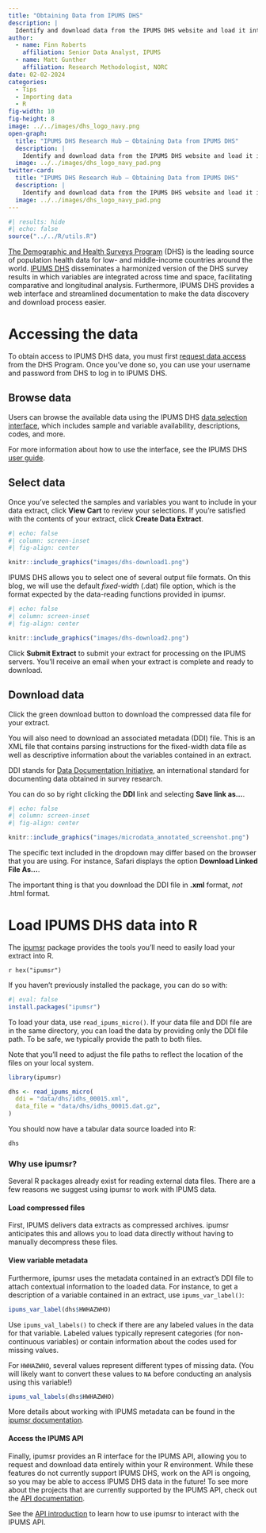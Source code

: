 ```yaml
---
title: "Obtaining Data from IPUMS DHS"
description: |
  Identify and download data from the IPUMS DHS website and load it into R
author:
  - name: Finn Roberts
    affiliation: Senior Data Analyst, IPUMS
  - name: Matt Gunther
    affiliation: Research Methodologist, NORC
date: 02-02-2024
categories:
  - Tips
  - Importing data
  - R
fig-width: 10
fig-height: 8
image: ../../images/dhs_logo_navy.png
open-graph:
  title: "IPUMS DHS Research Hub — Obtaining Data from IPUMS DHS"
  description: |
    Identify and download data from the IPUMS DHS website and load it into R
  image: ../../images/dhs_logo_navy_pad.png
twitter-card:
  title: "IPUMS DHS Research Hub — Obtaining Data from IPUMS DHS"
  description: |
    Identify and download data from the IPUMS DHS website and load it into R
  image: ../../images/dhs_logo_navy_pad.png
---
```


```r
#| results: hide
#| echo: false
source("../../R/utils.R")
```

[The Demographic and Health Surveys Program](https://dhsprogram.com/)
(DHS) is the leading source of population health data for low- and
middle-income countries around the world. [IPUMS
DHS](https://www.idhsdata.org/idhs/) disseminates a harmonized version
of the DHS survey results in which variables are integrated across time
and space, facilitating comparative and longitudinal analysis.
Furthermore, IPUMS DHS provides a web interface and streamlined
documentation to make the data discovery and download process easier.

# Accessing the data

To obtain access to IPUMS DHS data, you must first [request data
access](https://dhsprogram.com/data/new-user-registration.cfm) from the
DHS Program. Once you've done so, you can use your username and password
from DHS to log in to IPUMS DHS.

## Browse data

Users can browse the available data using the IPUMS DHS [data selection
interface](https://www.idhsdata.org/idhs-action/variables/group), which
includes sample and variable availability, descriptions, codes, and
more.

For more information about how to use the interface, see the IPUMS DHS
[user guide](https://www.idhsdata.org/idhs/user_guide.shtml).

## Select data

Once you've selected the samples and variables you want to include in
your data extract, click **View Cart** to review your selections. If
you're satisfied with the contents of your extract, click **Create Data
Extract**.

```r
#| echo: false
#| column: screen-inset
#| fig-align: center

knitr::include_graphics("images/dhs-download1.png")
```

IPUMS DHS allows you to select one of several output file formats. On
this blog, we will use the default *fixed-width* (.dat) file option,
which is the format expected by the data-reading functions provided in
ipumsr.

```r
#| echo: false
#| column: screen-inset
#| fig-align: center

knitr::include_graphics("images/dhs-download2.png")
```

Click **Submit Extract** to submit your extract for processing on the
IPUMS servers. You'll receive an email when your extract is complete and
ready to download.

## Download data

Click the green download button to download the compressed data file for
your extract.

You will also need to download an associated metadata (DDI) file. This
is an XML file that contains parsing instructions for the fixed-width
data file as well as descriptive information about the variables
contained in an extract.

::: column-margin
DDI stands for [Data Documentation
Initiative](https://ddialliance.org/), an international standard for
documenting data obtained in survey research.
:::

You can do so by right clicking the **DDI** link and selecting **Save
link as...**.

```r
#| echo: false
#| column: screen-inset
#| fig-align: center

knitr::include_graphics("images/microdata_annotated_screenshot.png")
```

::: callout-tip
The specific text included in the dropdown may differ based on the
browser that you are using. For instance, Safari displays the option
**Download Linked File As...**.

The important thing is that you download the DDI file in **.xml**
format, *not* .html format.
:::

# Load IPUMS DHS data into R

The [ipumsr](https://tech.popdata.org/ipumsr/index.html) package
provides the tools you'll need to easily load your extract into R.

::: column-margin
`r hex("ipumsr")`
:::

If you haven't previously installed the package, you can do so with:

```r
#| eval: false
install.packages("ipumsr")
```

To load your data, use `read_ipums_micro()`. If your data file and DDI
file are in the same directory, you can load the data by providing only
the DDI file path. To be safe, we typically provide the path to both
files.

Note that you'll need to adjust the file paths to reflect the location
of the files on your local system.

```r
library(ipumsr)

dhs <- read_ipums_micro(
  ddi = "data/dhs/idhs_00015.xml",
  data_file = "data/dhs/idhs_00015.dat.gz",
)
```

You should now have a tabular data source loaded into R:

```r
dhs
```

### Why use ipumsr?

Several R packages already exist for reading external data files. There
are a few reasons we suggest using ipumsr to work with IPUMS data.

#### Load compressed files

First, IPUMS delivers data extracts as compressed archives. ipumsr
anticipates this and allows you to load data directly without having to
manually decompress these files.

#### View variable metadata

Furthermore, ipumsr uses the metadata contained in an extract's DDI file
to attach contextual information to the loaded data. For instance, to
get a description of a variable contained in an extract, use
`ipums_var_label()`:

```r
ipums_var_label(dhs$HWHAZWHO)
```

Use `ipums_val_labels()` to check if there are any labeled values in the
data for that variable. Labeled values typically represent categories
(for non-continuous variables) or contain information about the codes
used for missing values.

For `HWHAZWHO`, several values represent different types of missing
data. (You will likely want to convert these values to `NA` before
conducting an analysis using this variable!)

```r
ipums_val_labels(dhs$HWHAZWHO)
```

More details about working with IPUMS metadata can be found in the
[ipumsr
documentation](https://tech.popdata.org/ipumsr/articles/value-labels.html).

#### Access the IPUMS API

Finally, ipumsr provides an R interface for the IPUMS API, allowing you
to request and download data entirely within your R environment. While
these features do not currently support IPUMS DHS, work on the API is
ongoing, so you may be able to access IPUMS DHS data in the future! To
see more about the projects that are currently supported by the IPUMS
API, check out the [API
documentation](https://developer.ipums.org/docs/v2/apiprogram/).

See the [API
introduction](https://tech.popdata.org/ipumsr/articles/ipums-api.html)
to learn how to use ipumsr to interact with the IPUMS API.
